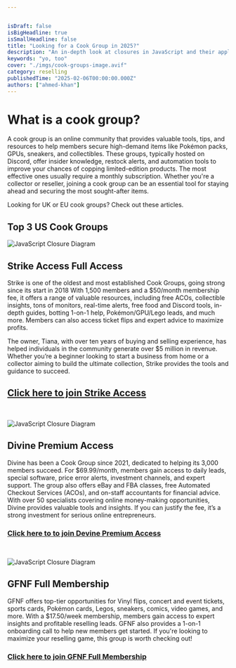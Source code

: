 ```yaml
---


isDraft: false
isBigHeadline: true
isSmallHeadline: false
title: "Looking for a Cook Group in 2025?"
description: "An in-depth look at closures in JavaScript and their applications."
keywords: "yo, too"
cover: "./imgs/cook-groups-image.avif"
category: reselling
publishedTime: "2025-02-06T00:00:00.000Z"
authors: ["ahmed-khan"]
---
```




# What is a cook group?

A cook group is an online community that provides valuable tools, tips, and resources to help members secure high-demand items like Pokémon packs, GPUs, sneakers, and collectibles. These groups, typically hosted on Discord, offer insider knowledge, restock alerts, and automation tools to improve your chances of copping limited-edition products. The most effective ones usually require a monthly subscription. Whether you're a collector or reseller, joining a cook group can be an essential tool for staying ahead and securing the most sought-after items.

Looking for UK or EU cook groups? Check out these articles.


## Top 3 US Cook Groups 

![JavaScript Closure Diagram](./imgs/Strike.jpg)

## Strike Access Full Access

Strike is one of the oldest and most established Cook Groups, going strong since its start in 2018 With 1,500 members and a $50/month membership fee, it offers a range of valuable resources, including free ACOs, collectible insights, tons of monitors, real-time alerts, free food and Discord tools, in-depth guides, botting 1-on-1 help, Pokémon/GPU/Lego leads, and much more. Members can also access ticket flips and expert advice to maximize profits.

The owner, Tiana, with over ten years of buying and selling experience, has helped individuals in the community generate over $5 million in revenue. Whether you’re a beginner looking to start a business from home or a collector aiming to build the ultimate collection, Strike provides the tools and guidance to succeed.

## [Click here to join Strike Access](https://whop.com/strike-access-full/?a=resellgroup)

<br />

![JavaScript Closure Diagram](./imgs/divine.jpg)



## Divine Premium Access

Divine has been a Cook Group since 2021, dedicated to helping its 3,000 members succeed. For $69.99/month, members gain access to daily leads, special software, price error alerts, investment channels, and expert support. The group also offers eBay and FBA classes, free Automated Checkout Services (ACOs), and on-staff accountants for financial advice. With over 50 specialists covering online money-making opportunities, Divine provides valuable tools and insights. If you can justify the fee, it’s a strong investment for serious online entrepreneurs.

### [Click here to to join Devine Premium Access](https://whop.com/divine/?a=resellgroup)

<br />

![JavaScript Closure Diagram](./imgs/gnfg.png)

## GFNF Full Membership

GFNF offers top-tier opportunities for Vinyl flips, concert and event tickets, sports cards, Pokémon cards, Legos, sneakers, comics, video games, and more. With a $17.50/week membership, members gain access to expert insights and profitable reselling leads. GFNF also provides a 1-on-1 onboarding call to help new members get started. If you're looking to maximize your reselling game, this group is worth checking out!

### [Click here to join GFNF Full Membership](https://whop.com/full-membership-fa/?a=resellgroup)

<br />






